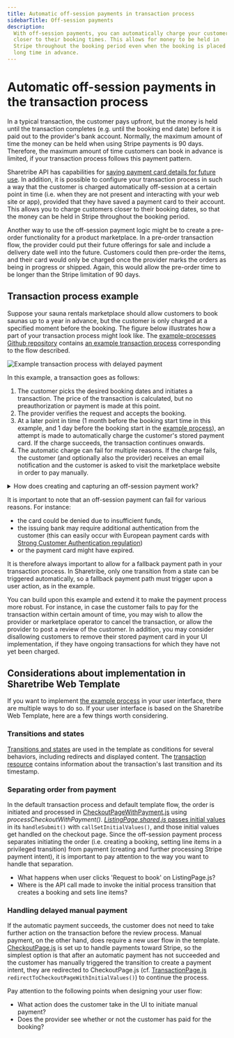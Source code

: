 ```yaml
---
title: Automatic off-session payments in transaction process
sidebarTitle: Off-session payments
description:
  With off-session payments, you can automatically charge your customers
  closer to their booking times. This allows for money to be held in
  Stripe throughout the booking period even when the booking is placed
  long time in advance.
---
```


# Automatic off-session payments in the transaction process

In a typical transaction, the customer pays upfront, but the money is
held until the transaction completes (e.g. until the booking end date)
before it is paid out to the provider's bank account. Normally, the
maximum amount of time the money can be held when using Stripe payments
is 90 days. Therefore, the maximum amount of time customers can book in
advance is limited, if your transaction process follows this payment
pattern.

Sharetribe API has capabilities for
[saving payment card details for future use](https://www.sharetribe.com/api-reference/marketplace.html#stripe-customer).
In addition, it is possible to configure your transaction process in
such a way that the customer is charged automatically off-session at a
certain point in time (i.e. when they are not present and interacting
with your web site or app), provided that they have saved a payment card
to their account. This allows you to charge customers closer to their
booking dates, so that the money can be held in Stripe throughout the
booking period.

Another way to use the off-session payment logic might be to create a
pre-order functionality for a product marketplace. In a pre-order
transaction flow, the provider could put their future offerings for sale
and include a delivery date well into the future. Customers could then
pre-order the items, and their card would only be charged once the
provider marks the orders as being in progress or shipped. Again, this
would allow the pre-order time to be longer than the Stripe limitation
of 90 days.

## Transaction process example

Suppose your sauna rentals marketplace should allow customers to book
saunas up to a year in advance, but the customer is only charged at a
specified moment before the booking. The figure below illustrates how a
part of your transaction process might look like. The
[example-processes Github repository](https://github.com/sharetribe/example-processes/)
contains
[an example transaction process](https://github.com/sharetribe/example-processes/tree/master/automatic-off-session-payment)
corresponding to the flow described.

![Example transaction process with delayed payment](./tx-delayed-payments.png "Example transaction process with delayed payment")

In this example, a transaction goes as follows:

1. The customer picks the desired booking dates and initiates a
   transaction. The price of the transaction is calculated, but no
   preauthorization or payment is made at this point.
2. The provider verifies the request and accepts the booking.
3. At a later point in time (1 month before the booking start time in
   this example, and 1 day before the booking start in the
   [example process](https://github.com/sharetribe/example-processes/tree/master/automatic-off-session-payment)),
   an attempt is made to automatically charge the customer's stored
   payment card. If the charge succeeds, the transaction continues
   onwards.
4. The automatic charge can fail for multiple reasons. If the charge
   fails, the customer (and optionally also the provider) receives an
   email notification and the customer is asked to visit the marketplace
   website in order to pay manually.

<details>
<summary>
How does creating and capturing an off-session payment work?
</summary>

In the auto-payment transition, the payment intent creation needs to be configured to use the customer's saved payment information, if it exists. When the action is configured like this, it both creates and confirms the payment intent. Therefore, only capturing the payment intent remains necessary.

```clojure
 {:name :transition/auto-payment,
   :from :state/pending-payment,
   :to :state/paid,
   :at
   {:fn/plus
    [{:fn/timepoint [:time/first-entered-state :state/pending-payment]}
     {:fn/period ["PT5M"]}]},
   :actions
   [{:name :action/stripe-create-payment-intent,
     :config { :use-customer-default-payment-method? :true }}
    {:name :action/stripe-capture-payment-intent}]}
```

</details>

It is important to note that an off-session payment can fail for various
reasons. For instance:

- the card could be denied due to insufficient funds,
- the issuing bank may require additional authentication from the
  customer (this can easily occur with European payment cards with
  [Strong Customer Authentication regulation](/concepts/payments/strong-customer-authentication/))
- or the payment card might have expired.

It is therefore always important to allow for a fallback payment path in
your transaction process. In Sharetribe, only one transition from a
state can be triggered automatically, so a fallback payment path must
trigger upon a user action, as in the example.

You can build upon this example and extend it to make the payment
process more robust. For instance, in case the customer fails to pay for
the transaction within certain amount of time, you may wish to allow the
provider or marketplace operator to cancel the transaction, or allow the
provider to post a review of the customer. In addition, you may consider
disallowing customers to remove their stored payment card in your UI
implementation, if they have ongoing transactions for which they have
not yet been charged.

## Considerations about implementation in Sharetribe Web Template

If you want to implement
[the example process](https://github.com/sharetribe/example-processes/tree/master/automatic-off-session-payment)
in your user interface, there are multiple ways to do so. If your user
interface is based on the Sharetribe Web Template, here are a few things
worth considering.

### Transitions and states

[Transitions and states](/tutorial/create-transaction-process/#update-client-app)
are used in the template as conditions for several behaviors, including
redirects and displayed content. The
[transaction resource](https://www.sharetribe.com/api-reference/marketplace.html#transaction-resource-format)
contains information about the transaction's last transition and its
timestamp.

### Separating order from payment

In the default transaction process and default template flow, the order
is initiated and processed in
[CheckoutPageWithPayment.js](https://github.com/sharetribe/web-template/blob/main/src/containers/CheckoutPage/CheckoutPageWithPayment.js)
using _processCheckoutWithPayment()_.
[_ListingPage.shared.js_ passes initial values](https://github.com/sharetribe/web-template/blob/main/src/containers/ListingPage/ListingPage.shared.js)
in its `handleSubmit()` with `callSetInitialValues()`, and those initial
values get handled on the checkout page. Since the off-session payment
process separates initiating the order (i.e. creating a booking, setting
line items in a privileged transition) from payment (creating and
further processing Stripe payment intent), it is important to pay
attention to the way you want to handle that separation.

- What happens when user clicks 'Request to book' on ListingPage.js?
- Where is the API call made to invoke the initial process transition
  that creates a booking and sets line items?

### Handling delayed manual payment

If the automatic payment succeeds, the customer does not need to take
further action on the transaction before the review process. Manual
payment, on the other hand, does require a new user flow in the
template.
[CheckoutPage.js](https://github.com/sharetribe/web-template/blob/main/src/containers/CheckoutPage/CheckoutPage.js)
is set up to handle payments toward Stripe, so the simplest option is
that after an automatic payment has not succeeded and the customer has
manually triggered the transition to create a payment intent, they are
redirected to CheckoutPage.js (cf.
[TransactionPage.js](https://github.com/sharetribe/web-template/blob/main/src/containers/TransactionPage/TransactionPage.js)
`redirectToCheckoutPageWithInitialValues()`) to continue the process.

Pay attention to the following points when designing your user flow:

- What action does the customer take in the UI to initiate manual
  payment?
- Does the provider see whether or not the customer has paid for the
  booking?
